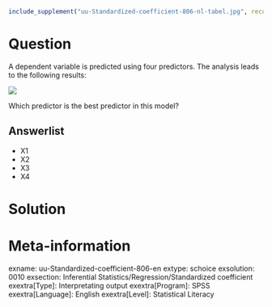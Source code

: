 ```r
include_supplement("uu-Standardized-coefficient-806-nl-tabel.jpg", recursive = TRUE)
```

Question
========
A dependent variable is predicted using four predictors. The analysis leads to the following results:

![](uu-Standardized-coefficient-806-nl-tabel.jpg)

Which predictor is the best predictor in this model?

Answerlist
----------
* X1
* X2
* X3
* X4


Solution
========

Meta-information
================
exname: uu-Standardized-coefficient-806-en
extype: schoice
exsolution: 0010
exsection: Inferential Statistics/Regression/Standardized coefficient
exextra[Type]: Interpretating output
exextra[Program]: SPSS
exextra[Language]: English
exextra[Level]: Statistical Literacy
